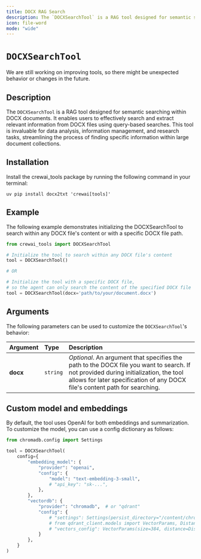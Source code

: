 ```yaml
---
title: DOCX RAG Search
description: The `DOCXSearchTool` is a RAG tool designed for semantic searching within DOCX documents.
icon: file-word
mode: "wide"
---
```


# `DOCXSearchTool`

<Note>
    We are still working on improving tools, so there might be unexpected behavior or changes in the future.
</Note>

## Description

The `DOCXSearchTool` is a RAG tool designed for semantic searching within DOCX documents. 
It enables users to effectively search and extract relevant information from DOCX files using query-based searches.
This tool is invaluable for data analysis, information management, and research tasks, 
streamlining the process of finding specific information within large document collections.

## Installation

Install the crewai_tools package by running the following command in your terminal:

```shell
uv pip install docx2txt 'crewai[tools]'
```

## Example

The following example demonstrates initializing the DOCXSearchTool to search within any DOCX file's content or with a specific DOCX file path.

```python Code
from crewai_tools import DOCXSearchTool

# Initialize the tool to search within any DOCX file's content
tool = DOCXSearchTool()

# OR

# Initialize the tool with a specific DOCX file, 
# so the agent can only search the content of the specified DOCX file
tool = DOCXSearchTool(docx='path/to/your/document.docx')
```

## Arguments

The following parameters can be used to customize the `DOCXSearchTool`'s behavior:

| Argument       | Type     | Description                                                                                                                         |
|:---------------|:---------|:-------------------------------------------------------------------------------------------------------------------------------------|
| **docx**        | `string` | _Optional_. An argument that specifies the path to the DOCX file you want to search. If not provided during initialization, the tool allows for later specification of any DOCX file's content path for searching. |

## Custom model and embeddings

By default, the tool uses OpenAI for both embeddings and summarization. To customize the model, you can use a config dictionary as follows:

```python Code
from chromadb.config import Settings

tool = DOCXSearchTool(
    config={
        "embedding_model": {
            "provider": "openai",
            "config": {
                "model": "text-embedding-3-small",
                # "api_key": "sk-...",
            },
        },
        "vectordb": {
            "provider": "chromadb",  # or "qdrant"
            "config": {
                # "settings": Settings(persist_directory="/content/chroma", allow_reset=True, is_persistent=True),
                # from qdrant_client.models import VectorParams, Distance
                # "vectors_config": VectorParams(size=384, distance=Distance.COSINE),
            }
        },
    }
)
```
